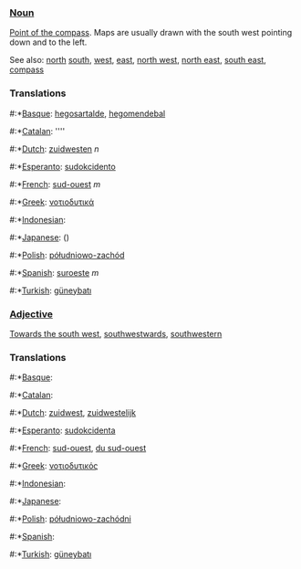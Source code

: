 ===[[Noun]]===

[[Point of the compass]]. Maps are usually drawn with the south west pointing down and to the left.

See also: [[north]] [[south]], [[west]], [[east]], [[north west]], [[north east]], [[south east]], [[compass]]

===Translations===
#:*[[Basque]]: [[hegosartalde]], [[hegomendebal]]
#:*[[Catalan]]: [[]] ''''
#:*[[Dutch]]: [[zuidwesten]] ''n''
#:*[[Esperanto]]: [[sudokcidento]]
#:*[[French]]: [[sud-ouest]] ''m''
#:*[[Greek]]: [[νοτιοδυτικά]]
#:*[[Indonesian]]: [[]]
#:*[[Japanese]]: [[]] ()
#:*[[Polish]]: [[półudniowo-zachód]]
#:*[[Spanish]]: [[suroeste]] ''m''
#:*[[Turkish]]: [[güneybatı]]

===[[Adjective]]===

[[Towards the south west]], [[southwestwards]], [[southwestern]]

===Translations===
#:*[[Basque]]: [[]]
#:*[[Catalan]]: [[]]
#:*[[Dutch]]: [[zuidwest]], [[zuidwestelijk]]
#:*[[Esperanto]]: [[sudokcidenta]]
#:*[[French]]: [[sud-ouest]], [[du sud-ouest]]
#:*[[Greek]]: [[νοτιοδυτικός]]
#:*[[Indonesian]]: [[]]
#:*[[Japanese]]: [[]]
#:*[[Polish]]: [[półudniowo-zachódni]]
#:*[[Spanish]]: [[]]
#:*[[Turkish]]: [[güneybatı]]